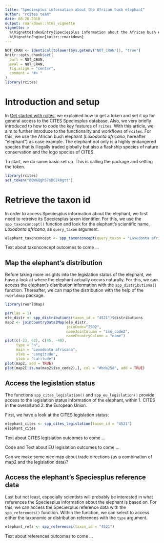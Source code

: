 ```yaml
---
title: "Speciesplus information about the African bush elephant"
author: "rcites team"
date: 08-26-2018
output: rmarkdown::html_vignette
vignette: >
  %\VignetteIndexEntry{Speciesplus information about the African bush elephant}
  %\VignetteEngine{knitr::rmarkdown}
---
```



```r
NOT_CRAN <- identical(tolower(Sys.getenv("NOT_CRAN")), "true")
knitr::opts_chunk$set(
  purl = NOT_CRAN,
  eval = NOT_CRAN,
  fig.align = "center",
  comment = "#> "
)
library(rcites)
```


<!-- https://cran.r-project.org/web/packages/httr/vignettes/secrets.html -->


# Introduction and setup

In [Get started with rcites](https://ibartomeus.github.io/rcites/articles/get_started.html), we explained how to get a token and set it up for general access to the CITES Speciesplus database. Also, we very briefly introduced to how to code the key features of `rcites`. With this article, we aim to further introduce to the functionality and workflows of `rcites`. For this, we use the African bush elephant (*Loxodonta africana*, hereafter "elephant") as case example. The elephant not only is a highly endangered species that is illegally traded globally but also a flashship species of nature conservation and the logo species of CITES.

To start, we do some basic set up. This is calling the package and setting the token.

```r
library(rcites)
set_token("8QW6Qgh57sBG2k0gtt")
```


# Retrieve the taxon id

In order to access Speciesplus information about the elephant, we first need to retreive its Speciesplus taxon identifier. For this, we use the `spp_taxonconcept()` function and look for the elephant's scientific name, *Loxodonta africana*, as `query_taxon` argument.

```r
elephant_taxonconcept <- spp_taxonconcept(query_taxon = "Loxodonta africana")
```

Text about taxonconcept outcomes to come ...


## Map the elephant's distribution

Before taking more insights into the legislation status of the elephant, we have a look at where the elephant actually occurs naturally. For this, we can access the elephant's distribution information with the `spp_distributions()` function. Thereafter, we can map the distribution with the help of the `rworldmap` package.

```r
library(rworldmap)

par(las = 1)
ele_distr <- spp_distributions(taxon_id = "4521")$distributions
map2 <- joinCountryData2Map(ele_distr,
                            joinCode="ISO2",
                            nameJoinColumn = "iso_code2",
                            nameCountryColumn = "name")
plot(c(-23, 62), c(45, -40),
     type = "n",
     main = "Loxodonta africana",
     xlab = "Longitude",
     ylab = "Latitude")
plot(map2, add = TRUE)
plot(map2[!is.na(map2$iso_code2),], col = "#bda25d", add = TRUE)
```


## Access the legislation status

The functions `spp_cites_legislation()` and `spp_eu_legislation()` provide access to the legislation status information of the elephant, within 1. CITES in the overall and 2. the European Union.

First, we have a look at the CITES legislation status:

```r
elephant_cites <- spp_cites_legislation(taxon_id = "4521")
elephant_cites
```

Text about CITES legislation outcomes to come ...

Code and Text about EU legislation outcomes to come ...

Can we make some nice map about trade directions (as a combination of map2 and the legislation data)?


## Access the elephant's Speciesplus reference data

Last but not least, especially scientists will probably be interested in what references the Speciesplus information about the elephant is based on. For this, we can access the Speciesplus reference data with the `spp_references()` function. Within the function, we can select to access either the taxonomic or distribution references with the `type` argument.

```r
elephant_refs <- spp_references(taxon_id = "4521")
```

Text about references outcomes to come ...
